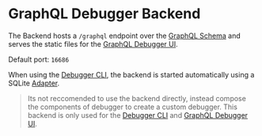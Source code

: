 # GraphQL Debugger Backend

The Backend hosts a `/graphql` endpoint over the [GraphQL Schema](/docs/packages/graphql-schema) and serves the static files for the [GraphQL Debugger UI](/docs/components/ui).

Default port: `16686`

When using the [Debugger CLI](/docs/packages/cli), the backend is started automatically using a SQLite [Adapter](/docs/components/adapters).


> Its not reccomended to use the backend directly, instead compose the components of debugger to create a custom debugger. This backend is only used for the [Debugger CLI](/docs/packages/cli) and [GraphQL Debugger UI](/docs/components/ui).